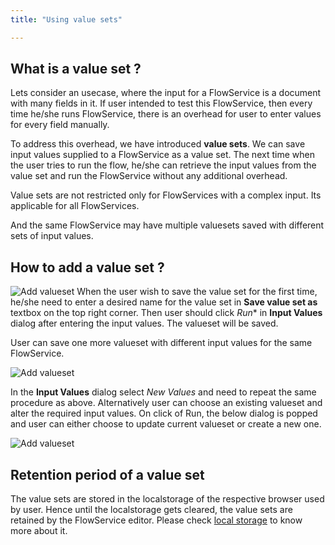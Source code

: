 ```yaml
---
title: "Using value sets"

---
```


## What is a value set ?

Lets consider an usecase, where the input for a FlowService is a document with many fields in it. If  user intended to test this FlowService,
then every time he/she runs FlowService, there is an overhead for user to enter values for every field manually.

To address this overhead, we have introduced **value sets**. We can save input values supplied to a FlowService as a value set.
The next time when the user tries to run the flow, he/she can retrieve the input values from the value set and run the FlowService without any additional overhead.

Value sets are not restricted only for FlowServices with a complex input. Its applicable for all FlowServices.

And the same FlowService may have multiple valuesets saved with different sets of input values.

## How to add a value set ?
![Add valueset](../assets/run-flowservices/using-valuesets/valuesets-01.png)
When the user wish to save the value set for the first time, he/she need to enter a desired name for the value set in **Save value set as** textbox on the top right corner.
Then user should click *Run** in **Input Values** dialog after entering the input values. The valueset will be saved.

User can save one more valueset with different input values for the same FlowService.

![Add valueset](../assets/run-flowservices/using-valuesets/valuesets-03.png)

In the **Input Values** dialog select *New Values* and need to repeat the same procedure as above.
Alternatively user can choose an existing valueset and alter the required input values.
On click of Run, the below dialog is popped and user can either choose to update current valueset or create a new one.

![Add valueset](../assets/run-flowservices/using-valuesets/valuesets-02.png)

## Retention period of a value set

The value sets are stored in the localstorage of the respective browser used by user. Hence until  the localstorage gets cleared, the value sets are retained by the FlowService editor.
Please check [local storage](https://developer.mozilla.org/en-US/docs/Web/API/Window/localStorage) to know more about it.

